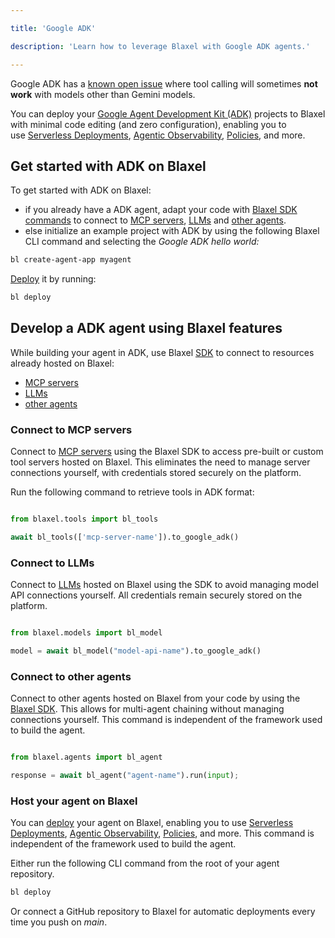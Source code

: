 ```yaml
---

title: 'Google ADK'

description: 'Learn how to leverage Blaxel with Google ADK agents.'

---
```


<Warning>Google ADK has a [known open issue](https://github.com/google/adk-python/issues/153) where tool calling will sometimes **not work** with models other than Gemini models.</Warning>

You can deploy your [Google Agent Development Kit (ADK)](https://github.com/google/adk-python/tree/main) projects to Blaxel with minimal code editing (and zero configuration), enabling you to use [Serverless Deployments](../Infrastructure/Global-Inference-Network), [Agentic Observability](https://www.notion.so/18f47e47b1ea80e29594f9fd7e5a117e?pvs=21), [Policies](../Model-Governance/Policies), and more.

## Get started with ADK on Blaxel

To get started with ADK on Blaxel:

- if you already have a ADK agent, adapt your code with [Blaxel SDK commands](../Agents/Develop-an-agent) to connect to [MCP servers](../Functions/Overview), [LLMs](../Models/Overview) and [other agents](../Agents/Overview).
- else initialize an example project with ADK by using the following Blaxel CLI command and selecting the *Google ADK hello world:*

```bash
bl create-agent-app myagent
```

[Deploy](../Agents/Deploy-an-agent) it by running:

```bash
bl deploy
```

## Develop a ADK agent using Blaxel features

While building your agent in ADK, use Blaxel [SDK](../sdk-reference/introduction) to connect to resources already hosted on Blaxel:

- [MCP servers](../Functions/Overview)
- [LLMs](../Models/Overview)
- [other agents](../Agents/Overview)

### Connect to MCP servers

Connect to [MCP servers](../Functions/Overview) using the Blaxel SDK to access pre-built or custom tool servers hosted on Blaxel. This eliminates the need to manage server connections yourself, with credentials stored securely on the platform.

Run the following command to retrieve tools in ADK format:

<CodeGroup>

```python Python

from blaxel.tools import bl_tools

await bl_tools(['mcp-server-name']).to_google_adk()

```

</CodeGroup>

### Connect to LLMs

Connect to [LLMs](../Models/Overview) hosted on Blaxel using the SDK to avoid managing model API connections yourself. All credentials remain securely stored on the platform.

<CodeGroup>

```python Python

from blaxel.models import bl_model

model = await bl_model("model-api-name").to_google_adk()

```

</CodeGroup>

### Connect to other agents

Connect to other agents hosted on Blaxel from your code by using the [Blaxel SDK](../sdk-reference/introduction). This allows for multi-agent chaining without managing connections yourself. This command is independent of the framework used to build the agent.

<CodeGroup>

```python Python

from blaxel.agents import bl_agent

response = await bl_agent("agent-name").run(input);

```

</CodeGroup>

### Host your agent on Blaxel

You can [deploy](../Agents/Deploy-an-agent) your agent on Blaxel, enabling you to use [Serverless Deployments](../Infrastructure/Global-Inference-Network), [Agentic Observability](../Observability/Overview), [Policies](../Model-Governance/Policies), and more. This command is independent of the framework used to build the agent.

Either run the following CLI command from the root of your agent repository.

```bash
bl deploy
```

Or connect a GitHub repository to Blaxel for automatic deployments every time you push on *main*.